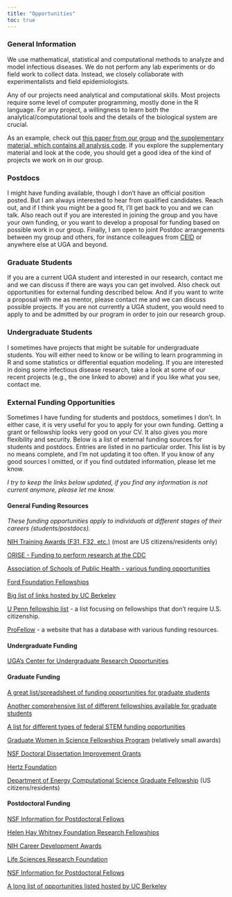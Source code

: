 ```yaml
---
title: "Opportunities"
toc: true
---
```


### **General Information**

We use mathematical, statistical and computational methods to analyze and model infectious diseases. We do not perform any lab experiments or do field work to collect data. Instead, we closely collaborate with experimentalists and field epidemiologists.

Any of our projects need analytical and computational skills. Most projects require some level of computer programming, mostly done in the R language. For any project, a willingness to learn both the analytical/computational tools and the details of the biological system are crucial.

As an example, check out [this paper from our group](https://royalsocietypublishing.org/doi/10.1098/rspb.2020.0496) and [the supplementary material, which contains all analysis code](https://datadryad.org/stash/dataset/doi:10.5061/dryad.51c59zw4v). If you explore the supplementary material and look at the code, you should get a good idea of the kind of projects we work on in our group.

### **Postdocs**

I might have funding available, though I don’t have an official position posted. But I am always interested to hear from qualified candidates. Reach out, and if I think you might be a good fit, I’ll get back to you and we can talk. Also reach out if you are interested in joining the group and you have your own funding, or you want to develop a proposal for funding based on possible work in our group. Finally, I am open to joint Postdoc arrangements between my group and others, for instance colleagues from [CEID](http://ceid.uga.edu/) or anywhere else at UGA and beyond.

### **Graduate Students**

If you are a current UGA student and interested in our research, contact me and we can discuss if there are ways you can get involved. Also check out opportunities for external funding described below. And if you want to write a proposal with me as mentor, please contact me and we can discuss possible projects. If you are not currently a UGA student, you would need to apply to and be admitted by our program in order to join our research group.

### **Undergraduate Students**

I sometimes have projects that might be suitable for undergraduate students. You will either need to know or be willing to learn programming in R and some statistics or differential equation modeling. If you are interested in doing some infectious disease research, take a look at some of our recent projects (e.g., the one linked to above) and if you like what you see, contact me.

### **External Funding Opportunities**

Sometimes I have funding for students and postdocs, sometimes I don’t. In either case, it is very useful for you to apply for your own funding. Getting a grant or fellowship looks very good on your CV. It also gives you more flexibility and security. Below is a list of external funding sources for students and postdocs. Entries are listed in no particular order. This list is by no means complete, and I’m not updating it too often. If you know of any good sources I omitted, or if you find outdated information, please let me know.

*I try to keep the links below updated, if you find any information is not current anymore, please let me know.*

#### **General Funding Resources**

*These funding opportunities apply to individuals at different stages of their careers (students/postdocs).*

[NIH Training Awards (F31, F32, etc.)](http://grants.nih.gov/training/nrsa.htm) (most are US citizens/residents only)

[ORISE - Funding to perform research at the CDC](https://orise.orau.gov/cdc/default.html)

[Association of Schools of Public Health - various funding opportunities](http://www.aspph.org/study/#fellowships-and-internships)

[Ford Foundation Fellowships](http://sites.nationalacademies.org/PGA/FordFellowships/index.htm)

[Big list of links hosted by UC Berkeley](http://grad.berkeley.edu/financial/fellowships_resources.shtml)

[U Penn fellowship list](https://www.curf.upenn.edu/find-fellowships/non-us-fellowships) - a list focusing on fellowships that don’t require U.S. citizenship.

[ProFellow](https://www.profellow.com/) - a website that has a database with various funding resources.

#### **Undergraduate Funding**

[UGA’s Center for Undergraduate Research Opportunities](https://curo.uga.edu/)

#### **Graduate Funding**

[A great list/spreadsheet of funding opportunities for graduate students](https://research.jhu.edu/rdt/funding-opportunities/graduate/)

[Another comprehensive list of different fellowships available for graduate students](http://www.gradschools.com/Article/Graduate-Fellowships/1676.html)

[A list for different types of federal STEM funding opportunities](https://stemgradstudents.science.gov/)

[Graduate Women in Science Fellowships Program](http://www.gwis.org/?page=fellowship_program) (relatively small awards)

[NSF Doctoral Dissertation Improvement Grants](http://www.nsf.gov/pubs/2008/nsf08564/nsf08564.htm)

[Hertz Foundation](http://www.hertzfoundation.org/)

[Department of Energy Computational Science Graduate Fellowship](http://www.krellinst.org/csgf/) (US citizens/residents)

#### **Postdoctoral Funding**

[NSF Information for Postdoctoral Fellows](http://www.nsf.gov/funding/education.jsp?fund_type=3)

[Helen Hay Whitney Foundation Research Fellowships](http://www.hhwf.org/)

[NIH Career Development Awards](http://grants.nih.gov/training/careerdevelopmentawards.htm)

[Life Sciences Research Foundation](http://www.lsrf.org/)

[NSF Information for Postdoctoral Fellows](http://www.nsf.gov/funding/education.jsp?fund_type=3)

[A long list of opportunities listed hosted by UC Berkeley](http://www.spo.berkeley.edu/fund/biopostdoc.html)
